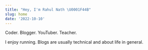 ```yaml
---
title: "Hey, I'm Rahul Nath \U0001F44B"
slug: home
date: '2022-10-10'
---
```

Coder. Blogger. YouTuber. Teacher.

I enjoy running. Blogs are usually technical and about life in general.
